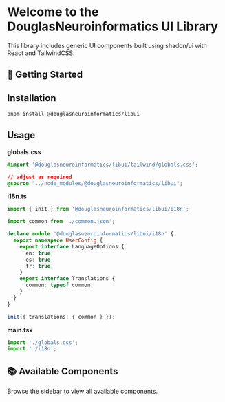 
<Meta title="Welcome" />

# Welcome to the DouglasNeuroinformatics UI Library

This library includes generic UI components built using shadcn/ui with React and TailwindCSS.

## 🚀 Getting Started

## Installation

```sh
pnpm install @douglasneuroinformatics/libui
```

## Usage

**globals.css**

```css
@import '@douglasneuroinformatics/libui/tailwind/globals.css';

// adjust as required
@source "../node_modules/@douglasneuroinformatics/libui";
```

**i18n.ts**

```ts
import { init } from '@douglasneuroinformatics/libui/i18n';

import common from './common.json';

declare module '@douglasneuroinformatics/libui/i18n' {
  export namespace UserConfig {
    export interface LanguageOptions {
      en: true;
      es: true;
      fr: true;
    }
    export interface Translations {
      common: typeof common;
    }
  }
}

init({ translations: { common } });
```

**main.tsx**

```js
import './globals.css';
import './i18n';
```

## 📚 Available Components

Browse the sidebar to view all available components.
